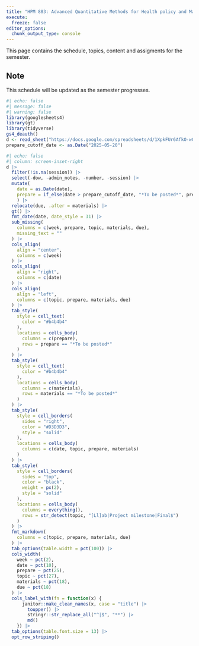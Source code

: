 ```yaml
---
title: "HPM 883: Advanced Quantitative Methods for Health policy and Management"
execute: 
  freeze: false
editor_options: 
  chunk_output_type: console
---
```


This page contains the schedule, topics, content and assigments for the semester.

::: callout-tip
## Note

This schedule will be updated as the semester progresses.
:::

```r
#| echo: false
#| message: false
#| warning: false
library(googlesheets4)
library(gt)
library(tidyverse)
gs4_deauth()
d <- read_sheet("https://docs.google.com/spreadsheets/d/1XpkFUr6AfkO-w0mqtXZbBUIA_lxVNsePaWCtRMDuE0U/edit?usp=sharing", sheet = "Schedule")
prepare_cutoff_date <- as.Date("2025-05-20")
```

```r
#| echo: false
#| column: screen-inset-right
d |>
  filter(!is.na(session)) |>
  select(-dow, -admin_notes, -number, -session) |>
  mutate(
    date = as.Date(date),
    prepare = if_else(date > prepare_cutoff_date, "*To be posted*", prepare)
    ) |>
  relocate(due, .after = materials) |>
  gt() |>
  fmt_date(date, date_style = 31) |>
  sub_missing(
    columns = c(week, prepare, topic, materials, due), 
    missing_text = ""
  ) |>
  cols_align(
    align = "center", 
    columns = c(week)
  ) |>
  cols_align(
    align = "right", 
    columns = c(date)
  ) |>
  cols_align(
    align = "left", 
    columns = c(topic, prepare, materials, due)
  ) |>
  tab_style(
    style = cell_text(
      color = "#b4b4b4"
    ),
    locations = cells_body(
      columns = c(prepare),
      rows = prepare == "*To be posted*"
    )
  ) |>
  tab_style(
    style = cell_text(
      color = "#b4b4b4"
    ),
    locations = cells_body(
      columns = c(materials),
      rows = materials == "*To be posted*"
    )
  ) |>
  tab_style(
    style = cell_borders(
      sides = "right",
      color = "#D3D3D3",
      style = "solid"
    ),
    locations = cells_body(
      columns = c(date, topic, prepare, materials)
    )
  ) |>
  tab_style(
    style = cell_borders(
      sides = "top",
      color = "black",
      weight = px(2),
      style = "solid"
    ),
    locations = cells_body(
      columns = everything(),
      rows = str_detect(topic, "[Ll]ab|Project milestone|Final$")
    )
  ) |>
  fmt_markdown(
    columns = c(topic, prepare, materials, due)
  ) |>
  tab_options(table.width = pct(100)) |>
  cols_width(
    week ~ pct(2),
    date ~ pct(10), 
    prepare ~ pct(25),
    topic ~ pct(27),
    materials ~ pct(18),
    due ~ pct(18)
  ) |>
  cols_label_with(fn = function(x) {
      janitor::make_clean_names(x, case = "title") |>
        toupper() |>
        stringr::str_replace_all("^|$", "**") |>
        md()
    }) |>
  tab_options(table.font.size = 13) |>
  opt_row_striping()
```